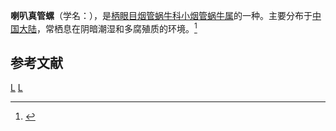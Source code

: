 {{Speciesbox
| taxon = Euphaedusa buccinella
| binomial_authority = (Heude, 1886)
}}
'''喇叭真管螺'''（学名：''{{lang|la|Euphaedusa buccinella}}''），是[[柄眼目|柄眼目]][[烟管蜗牛科|烟管蜗牛科]][[小烟管蜗牛属|小烟管蜗牛属]]的一种。主要分布于[[中国大陆|中国大陆]]，常栖息在阴暗潮湿和多腐殖质的环境。<ref>{{cite web|url=http://shell.sinica.edu.tw/chinese/shellbase_detail.php?science_no=5908|title=国际贝库：喇叭真管螺|publisher=台湾贝类资料库|accessdate=2009-08-11|archive-date=2016-03-04|archive-url=https://web.archive.org/web/20160304111657/http://shell.sinica.edu.tw/chinese/shellbase_detail.php?science_no=5908|dead-url=no}}</ref>

== 参考文献 ==
{{reflist}}
{{taxonbar}}
[[Category:_1886年描述的动物|L]]
[[Category:小烟管蜗牛属|L]]